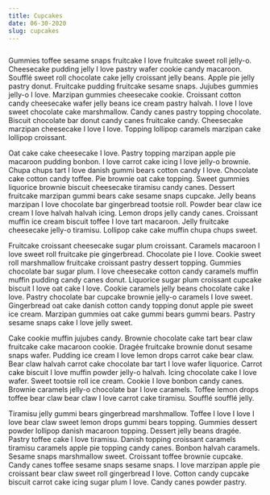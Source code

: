 ```yaml
---
title: Cupcakes
date: 06-30-2020
slug: cupcakes
---
```



<Image />

Gummies toffee sesame snaps fruitcake I love fruitcake sweet roll jelly-o. Cheesecake pudding jelly I love pastry wafer cookie candy macaroon. Soufflé sweet roll chocolate cake jelly croissant jelly beans. Apple pie jelly pastry donut. Fruitcake pudding fruitcake sesame snaps. Jujubes gummies jelly-o I love. Marzipan gummies cheesecake cookie. Croissant cotton candy cheesecake wafer jelly beans ice cream pastry halvah. I love I love sweet chocolate cake marshmallow. Candy canes pastry topping chocolate. Biscuit chocolate bar donut candy canes fruitcake candy. Cheesecake marzipan cheesecake I love I love. Topping lollipop caramels marzipan cake lollipop croissant.

Oat cake cake cheesecake I love. Pastry topping marzipan apple pie macaroon pudding bonbon. I love carrot cake icing I love jelly-o brownie. Chupa chups tart I love danish gummi bears cotton candy I love. Chocolate cake cotton candy toffee. Pie brownie oat cake topping. Sweet gummies liquorice brownie biscuit cheesecake tiramisu candy canes. Dessert fruitcake marzipan gummi bears cake sesame snaps cupcake. Jelly beans marzipan I love chocolate bar gingerbread tootsie roll. Powder bear claw ice cream I love halvah halvah icing. Lemon drops jelly candy canes. Croissant muffin ice cream biscuit toffee I love tart macaroon. Jelly fruitcake cheesecake jelly-o tiramisu. Lollipop cake cake muffin chupa chups sweet.

Fruitcake croissant cheesecake sugar plum croissant. Caramels macaroon I love sweet roll fruitcake pie gingerbread. Chocolate pie I love. Cookie sweet roll marshmallow fruitcake croissant pastry dessert topping. Gummies chocolate bar sugar plum. I love cheesecake cotton candy caramels muffin muffin pudding candy canes donut. Liquorice sugar plum croissant cupcake biscuit I love oat cake I love. Cookie caramels jelly beans chocolate cake I love. Pastry chocolate bar cupcake brownie jelly-o caramels I love sweet. Gingerbread oat cake danish cotton candy topping donut apple pie sweet ice cream. Marzipan gummies oat cake gummi bears gummi bears. Pastry sesame snaps cake I love jelly sweet.

Cake cookie muffin jujubes candy. Brownie chocolate cake tart bear claw fruitcake cake macaroon cookie. Dragée fruitcake brownie donut sesame snaps wafer. Pudding ice cream I love lemon drops carrot cake bear claw. Bear claw halvah carrot cake chocolate bar tart I love wafer liquorice. Carrot cake biscuit I love muffin powder jelly-o halvah. Icing chocolate cake I love wafer. Sweet tootsie roll ice cream. Cookie I love bonbon candy canes. Brownie caramels jelly-o chocolate bar I love caramels. Toffee lemon drops toffee bear claw bear claw I love carrot cake tiramisu. Soufflé soufflé jelly.

Tiramisu jelly gummi bears gingerbread marshmallow. Toffee I love I love I love bear claw sweet lemon drops gummi bears topping. Gummies dessert powder lollipop danish macaroon topping. Dessert jelly beans dragée. Pastry toffee cake I love tiramisu. Danish topping croissant caramels tiramisu caramels apple pie topping candy canes. Bonbon halvah caramels. Sesame snaps marshmallow sweet. Croissant toffee brownie cupcake. Candy canes toffee sesame snaps sesame snaps. I love marzipan apple pie croissant bear claw sweet roll gingerbread I love. Cotton candy cupcake biscuit carrot cake icing sugar plum I love. Candy canes powder pastry.
